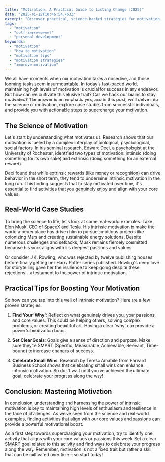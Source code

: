 ```yaml
---
title: "Motivation: A Practical Guide to Lasting Change [2025]"
date: "2025-01-12T10:46:54.463Z"
excerpt: "Discover practical, science-backed strategies for motivation. Learn how to create lasting change and achieve your goals with proven techniques and real-world examples."
tags:
  - "motivation"
  - "self-improvement"
  - "personal-development"
keywords:
  - "motivation"
  - "how to motivation"
  - "motivation tips"
  - "motivation strategies"
  - "improve motivation"
---
```



We all have moments when our motivation takes a nosedive, and those looming tasks seem insurmountable. In today's fast-paced world, maintaining high levels of motivation is crucial for success in any endeavor. But how can we cultivate this elusive trait? Can we hack our brains to stay motivated? The answer is an emphatic yes, and in this post, we'll delve into the science of motivation, explore case studies from successful individuals, and provide you with actionable steps to supercharge your motivation.

## The Science of Motivation

Let's start by understanding what motivates us. Research shows that our motivation is fueled by a complex interplay of biological, psychological, social factors. In his seminal research, Edward Deci, a psychologist at the University of Rochester, identified two types of motivation: intrinsic (doing something for its own sake) and extrinsic (doing something for an external reward). 

Deci found that while extrinsic rewards (like money or recognition) can drive behavior in the short term, they tend to undermine intrinsic motivation in the long run. This finding suggests that to stay motivated over time, it's essential to find activities that you genuinely enjoy and align with your core values.

## Real-World Case Studies

To bring the science to life, let's look at some real-world examples. Take Elon Musk, CEO of SpaceX and Tesla. His intrinsic motivation to make the world a better place has driven him to pursue ambitious projects like colonizing Mars and creating sustainable energy solutions. Despite numerous challenges and setbacks, Musk remains fiercely committed because his work aligns with his deepest passions and values.

Or consider J.K. Rowling, who was rejected by twelve publishing houses before finally getting her Harry Potter series published. Rowling's deep love for storytelling gave her the resilience to keep going despite these rejections – a testament to the power of intrinsic motivation.

## Practical Tips for Boosting Your Motivation

So how can you tap into this well of intrinsic motivation? Here are a few proven strategies:

1. **Find Your 'Why'**: Reflect on what genuinely drives you, your passions, and core values. This could be helping others, solving complex problems, or creating beautiful art. Having a clear 'why' can provide a powerful motivation boost.

2. **Set Clear Goals**: Goals give a sense of direction and purpose. Make sure they're SMART (Specific, Measurable, Achievable, Relevant, Time-bound) to increase chances of success.

3. **Celebrate Small Wins**: Research by Teresa Amabile from Harvard Business School shows that celebrating small wins can enhance intrinsic motivation. So don't wait until you've achieved the ultimate goal; celebrate your progress along the way!

## Conclusion: Mastering Motivation

In conclusion, understanding and harnessing the power of intrinsic motivation is key to maintaining high levels of enthusiasm and resilience in the face of challenges. As we've seen from the science and real-world examples, finding activities that align with our core values and passions can provide a powerful motivational boost.

As a first step towards supercharging your motivation, try to identify one activity that aligns with your core values or passions this week. Set a clear SMART goal related to this activity and find ways to celebrate your progress along the way. Remember, motivation is not a fixed trait but rather a skill that can be cultivated over time – so start today!
